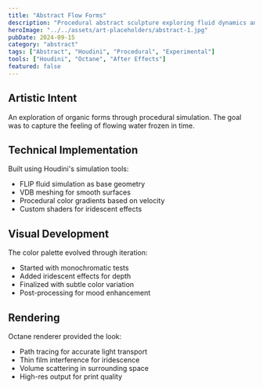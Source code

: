 ```yaml
---
title: "Abstract Flow Forms"
description: "Procedural abstract sculpture exploring fluid dynamics and organic shapes"
heroImage: "../../assets/art-placeholders/abstract-1.jpg"
pubDate: 2024-09-15
category: "abstract"
tags: ["Abstract", "Houdini", "Procedural", "Experimental"]
tools: ["Houdini", "Octane", "After Effects"]
featured: false
---
```


## Artistic Intent

An exploration of organic forms through procedural simulation. The goal was to capture the feeling of flowing water frozen in time.

## Technical Implementation

Built using Houdini's simulation tools:
- FLIP fluid simulation as base geometry
- VDB meshing for smooth surfaces
- Procedural color gradients based on velocity
- Custom shaders for iridescent effects

## Visual Development

The color palette evolved through iteration:
- Started with monochromatic tests
- Added iridescent effects for depth
- Finalized with subtle color variation
- Post-processing for mood enhancement

## Rendering

Octane renderer provided the look:
- Path tracing for accurate light transport
- Thin film interference for iridescence
- Volume scattering in surrounding space
- High-res output for print quality
